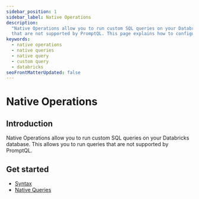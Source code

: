 ```yaml
---
sidebar_position: 1
sidebar_label: Native Operations
description:
  "Native Operations allow you to run custom SQL queries on your Databricks database. This allows you to run queries
  that are not supported by PromptQL. This page explains how to configure various types of native queries in PromptQL."
keywords:
  - native operations
  - native queries
  - native query
  - custom query
  - databricks
seoFrontMatterUpdated: false
---
```


# Native Operations

## Introduction

Native Operations allow you to run custom SQL queries on your Databricks database. This allows you to run queries that
are not supported by PromptQL.

## Get started

- [Syntax](./syntax.mdx)
- [Native Queries](/reference/connectors/databricks/native-operations/native-queries.mdx)
